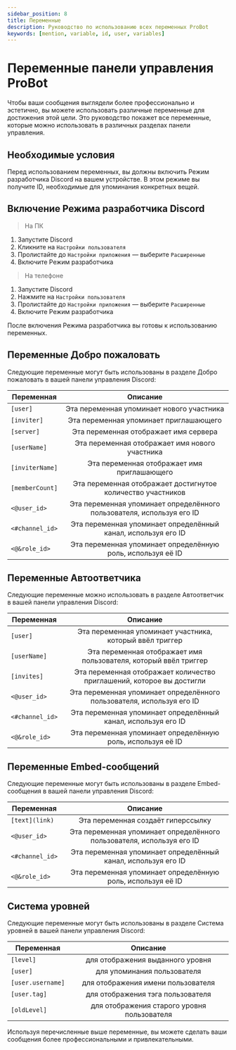 ```yaml
---
sidebar_position: 8
title: Переменные
description: Руководство по использованию всех переменных ProBot
keywords: [mention, variable, id, user, variables]
---
```


# Переменные панели управления ProBot

Чтобы ваши сообщения выглядели более профессионально и эстетично, вы можете использовать различные переменные для достижения этой цели. Это руководство покажет все переменные, которые можно использовать в различных разделах панели управления.

## Необходимые условия

Перед использованием переменных, вы должны включить Режим разработчика Discord на вашем устройстве. В этом режиме вы получите ID, необходимые для упоминания конкретных вещей.

## Включение Режима разработчика Discord

> На ПК
1. Запустите Discord
2. Кликните на `Настройки пользователя`
3. Пролистайте до `Настройки приложения` — выберите `Расширенные`
4. Включите Режим разработчика

> На телефоне
1. Запустите Discord
2. Нажмите на `Настройки пользователя`
3. Пролистайте до `Настройки приложения` — выберите `Расширенные`
4. Включите Режим разработчика

После включения Режима разработчика вы готовы к использованию переменных.

## Переменные Добро пожаловать

Следующие переменные могут быть использованы в разделе Добро пожаловать в вашей панели управления Discord:

| Переменная | Описание | 
| ------------- |:-------------:|
| `[user]` | Эта переменная упоминает нового участника | 
| `[inviter]` | Эта переменная упоминает приглашающего |
| `[server]` | Эта переменная отображает имя сервера |
| `[userName]` | Эта переменная отображает имя нового участника |
| `[inviterName]` | Эта переменная отображает имя приглашающего |
| `[memberCount]` | Эта переменная отображает достигнутое количество участников |
| `<@user_id>` | Эта переменная упоминает определённого пользователя, используя его ID |
| `<#channel_id>` | Эта переменная упоминает определённый канал, используя его ID |
| `<@&role_id>` | Эта переменная упоминает определённую роль, используя её ID |

## Переменные Автоответчика

Следующие переменные можно использовать в разделе Автоответчик в вашей панели управления Discord:

| Переменная | Описание | 
| ------------- |:-------------:|
| `[user]` | Эта переменная упоминает участника, который ввёл триггер |
| `[userName]` | Эта переменная отображает имя пользователя, который ввёл триггер |
| `[invites]` | Эта переменная отображает количество приглашений, которое вы достигли |
| `<@user_id>` | Эта переменная упоминает определённого пользователя, используя его ID |
| `<#channel_id>` | Эта переменная упоминает определённый канал, используя его ID |
| `<@&role_id>` | Эта переменная упоминает определённую роль, используя её ID |

## Переменные Embed-сообщений

Следующие переменные могут быть использованы в разделе Embed-сообщения в вашей панели управления Discord:

| Переменная | Описание | 
| ------------- |:-------------:|
| `[text](link)` | Эта переменная создаёт гиперссылку |
| `<@user_id>` | Эта переменная упоминает определённого пользователя, используя его ID |
| `<#channel_id>` | Эта переменная упоминает определённый канал, используя его ID |
| `<@&role_id>` | Эта переменная упоминает определённую роль, используя её ID |

## Система уровней

Следующие переменные могут быть использованы в разделе Система уровней в вашей панели управления Discord:

| Переменная | Описание | 
| ------------- |:-------------:|
| `[level]` | для отображения выданного уровня | 
| `[user] `| для упоминания пользователя |
| `[user.username]` | для отображения имени пользователя |
| `[user.tag]` | для отображения тэга пользователя |
| `[oldLevel] ` | для отображения старого уровня пользователя |

Используя перечисленные выше переменные, вы можете сделать ваши сообщения более профессиональными и привлекательными.
